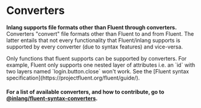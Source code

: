 
# Converters

**Inlang supports file formats other than Fluent through converters.** Converters "convert" file formats other than Fluent to and from
Fluent. The latter entails that not every functionality that Fluent/inlang supports is supported
by every converter (due to syntax features) and vice-versa.

<Callout type="warning">
  Only functions that fluent supports can be supported by converters. For
  example, Fluent only supports one nested layer of attributes i.e. an `id` with
  two layers named `login.button.close` won't work. See the [Fluent syntax
  specification](https://projectfluent.org/fluent/guide/).
</Callout>

#### For a list of available converters, and how to contribute, go to [@inlang/fluent-syntax-converters](https://github.com/inlang/inlang/tree/main/packages/fluent-syntax-converters).
